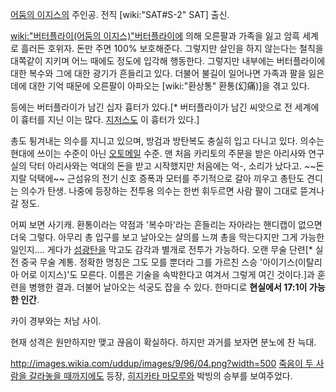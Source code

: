 [[어둠의 이지스]]의 주인공.
전직 [wiki:"SAT#S-2" SAT] 출신.

[[wiki:"버터플라이(어둠의 이지스)"버터플라이]]에 의해 오른팔과 가족을 잃고 암흑 세계로 흘러든 호위자.
돈만 주면 100% 보호해준다. 그렇지만 살인을 하지 않는다는 철칙을 대쪽같이 지키며 어느 때에도 정도에 입각해 행동한다. 
그렇지만 내부에는 버터플라이에 대한 복수와 그에 대한 광기가 흔들리고 있다. 더불어 불길이 일어나면 가족과 팔을 잃은 데에 대한 기억 때문에 오른팔이 아파오는 [wiki:"환상통" 환통(幻痛)]을 겪고 있다.

등에는 버터플라이가 남긴 십자 흉터가 있다.[* 버터플라이가 남긴 씨앗으로 전 세계에 이 흉터를 지닌 이는 많다. [[지저스]]도 이 흉터가 있다.]

총도 튕겨내는 의수를 지니고 있으며, 방검과 방탄복도 충실히 입고 다니고 있다. 의수는 현대에 쓰이는 수준이 아닌 [[오토메일]] 수준. 맨 처음 카리토의 주문을 받은 아리사와 연구실의 닥터 아리사와는 억대의 돈을 받고 시작했지만 처음에는 억-, 소리가 났다고. ~~돈지랄 덕택에~~ 근섬유의 전기 신호 증폭과 모터를 주기적으로 갈아 끼우고 총탄도 견디는 의수가 탄생. 나중에 등장하는 전투용 의수는 한번 휘두르면 사람 팔이 그대로 뜯겨나갈 정도. 

어찌 보면 사기캐. 환통이라는 약점과 '복수마'라는 흔들리는 자아라는 핸디캡이 없으면 더욱 그렇다. 아무리 총 입구를 보고 날아오는 살의를 느껴 총을 막는다지만 그게 가능한 일인지....
게다가 [[섬광탄]]을 막고도 감각과 별개로 전투가 가능하다. 오랜 무술 단련[* 실전 중국 무술 계통. 정확한 명칭은 그도 모를 뿐더라 그를 가르친 스승 '아이기스(이탈리아 어로 이지스)'도 모른다. 이름은 기술을 속박한다고 여겨서 그렇게 여긴 것이다.]과 훈련을 병행한 결과. 더불어 날아오는 석궁도 잡을 수 있다.
한마디로 '''현실에서 17:1이 가능한 인간'''.

카이 경부와는 처남 사이.

현재 성격은 원만하지만 맺고 끊음이 확실하다. 하지만 과거를 보자면 분노에 찬 늑대.

http://images.wikia.com/uddup/images/9/96/04.png?width=500
[[죽음이 두 사람을 갈라놓을 때까지]]에도 등장, [[히지카타 마모루]]와 박빙의 승부를 보여주었다.

